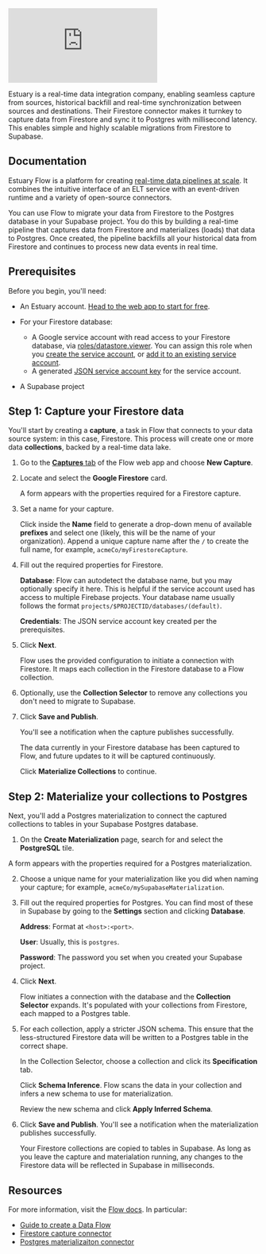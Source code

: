 <div style={{ position: 'relative', paddingBottom: '57.23370429252782%', height: 0 }}>
  <iframe
    src="https://www.loom.com/embed/35f1e8744af24ce0968bdbe5f73eabc2"
    frameborder="0"
    allowfullscreen
    style={{ position: 'absolute', top: 0, left: 0, width: '100%', height: '100%' }}
  ></iframe>
</div>

Estuary is a real-time data integration company, enabling seamless capture from sources, historical backfill and real-time synchronization between sources and destinations. Their Firestore connector makes it turnkey to capture data from Firestore and sync it to Postgres with millisecond latency. This enables simple and highly scalable migrations from Firestore to Supabase.

## Documentation

Estuary Flow is a platform for creating [real-time data pipelines at scale](https://www.estuary.dev/).
It combines the intuitive interface of an ELT service with an event-driven runtime and a variety of open-source connectors.

You can use Flow to migrate your data from Firestore to the Postgres database in your Supabase project.
You do this by building a real-time pipeline that captures data from Firestore and materializes (loads) that data to Postgres.
Once created, the pipeline backfills all your historical data from Firestore and continues to process new data events in real time.

## Prerequisites

Before you begin, you'll need:

- An Estuary account. [Head to the web app to start for free](https://dashboard.estuary.dev).

- For your Firestore database:

  - A Google service account with read access to your Firestore database, via [roles/datastore.viewer](https://cloud.google.com/datastore/docs/access/iam). You can assign this role when you [create the service account](https://cloud.google.com/iam/docs/creating-managing-service-accounts#creating), or [add it to an existing service account](https://cloud.google.com/iam/docs/granting-changing-revoking-access#single-role).
  - A generated [JSON service account key](https://cloud.google.com/iam/docs/creating-managing-service-account-keys#creating) for the service account.

- A Supabase project

## Step 1: Capture your Firestore data

You'll start by creating a **capture**, a task in Flow that connects to your data source system: in this case, Firestore. This process will create one or more data **collections**, backed by a real-time data lake.

1. Go to the [**Captures** tab](https://dashboard.estuary.dev/captures) of the Flow web app and choose **New Capture**.

2. Locate and select the **Google Firestore** card.

   A form appears with the properties required for a Firestore capture.

3. Set a name for your capture.

   Click inside the **Name** field to generate a drop-down menu of available **prefixes** and select one (likely, this will be the name of your organization). Append a unique capture name after the `/` to create the full name, for example, `acmeCo/myFirestoreCapture`.

4. Fill out the required properties for Firestore.

   **Database**: Flow can autodetect the database name, but you may optionally specify it here. This is helpful if the service account used has access to multiple Firebase projects. Your database name usually follows the format `projects/$PROJECTID/databases/(default)`.

   **Credentials**: The JSON service account key created per the prerequisites.

5. Click **Next**.

   Flow uses the provided configuration to initiate a connection with Firestore. It maps each collection in the Firestore database to a Flow collection.

6. Optionally, use the **Collection Selector** to remove any collections you don't need to migrate to Supabase.

7. Click **Save and Publish**.

   You'll see a notification when the capture publishes successfully.

   The data currently in your Firestore database has been captured to Flow, and future updates to it will be captured continuously.

   Click **Materialize Collections** to continue.

## Step 2: Materialize your collections to Postgres

Next, you'll add a Postgres materialization to connect the captured collections to tables in your Supabase Postgres database.

1. On the **Create Materialization** page, search for and select the **PostgreSQL** tile.

A form appears with the properties required for a Postgres materialization.

2. Choose a unique name for your materialization like you did when naming your capture; for example, `acmeCo/mySupabaseMaterialization`.

3. Fill out the required properties for Postgres. You can find most of these in Supabase by going to the **Settings** section and clicking **Database**.

   **Address**: Format at `<host>:<port>`.

   **User**: Usually, this is `postgres`.

   **Password**: The password you set when you created your Supabase project.

4. Click **Next**.

   Flow initiates a connection with the database and the **Collection Selector** expands.
   It's populated with your collections from Firestore, each mapped to a Postgres table.

5. For each collection, apply a stricter JSON schema.
   This ensure that the less-structured Firestore data will be written to a Postgres table in the correct shape.

   In the Collection Selector, choose a collection and click its **Specification** tab.

   Click **Schema Inference**. Flow scans the data in your collection and infers a new schema to use for materialization.

   Review the new schema and click **Apply Inferred Schema**.

6. Click **Save and Publish**. You'll see a notification when the materialization publishes successfully.

   Your Firestore collections are copied to tables in Supabase. As long as you leave the capture and materialation running, any changes to the Firestore data will be reflected in Supabase in milliseconds.

## Resources

For more information, visit the [Flow docs](https://docs.estuary.dev/). In particular:

- [Guide to create a Data Flow](https://docs.estuary.dev/guides/create-dataflow/)
- [Firestore capture connector](https://docs.estuary.dev/reference/Connectors/capture-connectors/google-firestore/)
- [Postgres materializaiton connector](https://docs.estuary.dev/reference/Connectors/materialization-connectors/PostgreSQL/)
